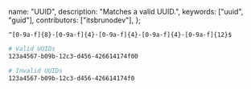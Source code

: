   name: "UUID",
  description: "Matches a valid UUID.",
  keywords: ["uuid", "guid"],
  contributors: ["itsbrunodev"],
};

```regex
^[0-9a-f]{8}-[0-9a-f]{4}-[0-9a-f]{4}-[0-9a-f]{4}-[0-9a-f]{12}$
```

```sh
# Valid UUIDs
123a4567-b09b-12c3-d456-426614174f00

# Invalid UUIDs
123a4567-b09b-12c3-d456-426614174f0
```
